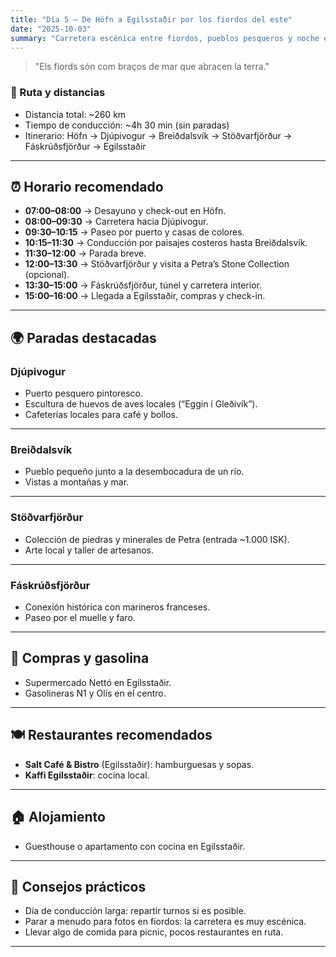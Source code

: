 ```yaml
---
title: "Día 5 — De Höfn a Egilsstaðir por los fiordos del este"
date: "2025-10-03"
summary: "Carretera escénica entre fiordos, pueblos pesqueros y noche en Egilsstaðir."
---
```


> "Els fiords són com braços de mar que abracen la terra."

### 🚗 Ruta y distancias
- Distancia total: ~260 km  
- Tiempo de conducción: ~4h 30 min (sin paradas)  
- Itinerario: Höfn → Djúpivogur → Breiðdalsvík → Stöðvarfjörður → Fáskrúðsfjörður → Egilsstaðir

---

## ⏰ Horario recomendado
- **07:00–08:00** → Desayuno y check-out en Höfn.
- **08:00–09:30** → Carretera hacia Djúpivogur.
- **09:30–10:15** → Paseo por puerto y casas de colores.
- **10:15–11:30** → Conducción por paisajes costeros hasta Breiðdalsvík.
- **11:30–12:00** → Parada breve.
- **12:00–13:30** → Stöðvarfjörður y visita a Petra’s Stone Collection (opcional).
- **13:30–15:00** → Fáskrúðsfjörður, túnel y carretera interior.
- **15:00–16:00** → Llegada a Egilsstaðir, compras y check-in.

---

## 🌍 Paradas destacadas

### Djúpivogur
- Puerto pesquero pintoresco.
- Escultura de huevos de aves locales (“Eggin í Gleðivík”).
- Cafeterías locales para café y bollos.

---

### Breiðdalsvík
- Pueblo pequeño junto a la desembocadura de un río.
- Vistas a montañas y mar.

---

### Stöðvarfjörður
- Colección de piedras y minerales de Petra (entrada ~1.000 ISK).
- Arte local y taller de artesanos.

---

### Fáskrúðsfjörður
- Conexión histórica con marineros franceses.
- Paseo por el muelle y faro.

---

## 🛒 Compras y gasolina
- Supermercado Nettó en Egilsstaðir.
- Gasolineras N1 y Olís en el centro.

---

## 🍽 Restaurantes recomendados
- **Salt Café & Bistro** (Egilsstaðir): hamburguesas y sopas.
- **Kaffi Egilsstaðir**: cocina local.

---

## 🏠 Alojamiento
- Guesthouse o apartamento con cocina en Egilsstaðir.

---

## 👟 Consejos prácticos
- Día de conducción larga: repartir turnos si es posible.
- Parar a menudo para fotos en fiordos: la carretera es muy escénica.
- Llevar algo de comida para picnic, pocos restaurantes en ruta.

---
